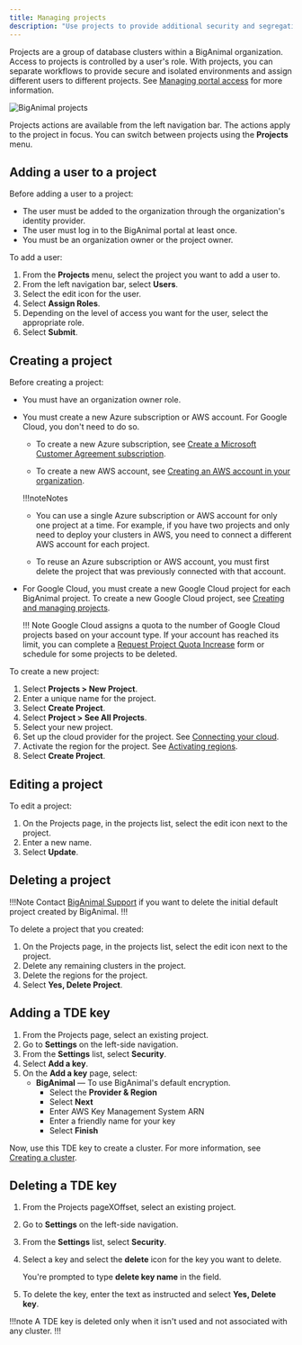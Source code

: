 ```yaml
---
title: Managing projects
description: "Use projects to provide additional security and segregation to workflows within your organization"
---
```


Projects are a group of database clusters within a BigAnimal organization. Access to projects is controlled by a user's role. With projects, you can separate workflows to provide secure and isolated environments and assign different users to different projects. See [Managing portal access](/biganimal/release/administering_cluster/01_portal_access) for more information.

![BigAnimal projects](images/projects.jpg)

Projects actions are available from the left navigation bar. The actions apply to the project in focus. You can switch between projects using the **Projects** menu.

## Adding a user to a project
Before adding a user to a project: 
- The user must be added to the organization through the organization's identity provider.
- The user must log in to the BigAnimal portal at least once.
- You must be an organization owner or the project owner.

To add a user: 
1. From the **Projects** menu, select the project you want to add a user to.
1.  From the left navigation bar, select **Users**.
2.  Select the edit icon for the user.
3.  Select **Assign Roles**.
4.  Depending on the level of access you want for the user, select the appropriate role.
5.  Select **Submit**.


## Creating a project

Before creating a project: 

- You must have an organization owner role.

- You must create a new Azure subscription or AWS account. For Google Cloud, you don't need to do so. 

  - To create a new Azure subscription, see [Create a Microsoft Customer Agreement subscription](https://learn.microsoft.com/en-us/azure/cost-management-billing/manage/create-subscription).

  - To create a new AWS account, see [Creating an AWS account in your organization](https://docs.aws.amazon.com/organizations/latest/userguide/orgs_manage_accounts_create.html).

  !!!noteNotes
     - You can use a single Azure subscription or AWS account for only one project at a time. For example, if you have two projects and only need to deploy your clusters in AWS, you need to connect a different AWS account for each project.

     - To reuse an Azure subscription or AWS account, you must first delete the project that was previously connected with that account.

- For Google Cloud, you must create a new Google Cloud project for each BigAnimal project. To create a new Google Cloud project, see [Creating and managing projects](https://cloud.google.com/resource-manager/docs/creating-managing-projects). 

  !!! Note
      Google Cloud assigns a quota to the number of Google Cloud projects based on your account type. If your account has reached its limit, you can complete a [Request Project Quota Increase](https://support.google.com/code/contact/project_quota_increase) form or schedule for some projects to be deleted.  

To create a new project:

1. Select **Projects > New Project**.
1. Enter a unique name for the project.
1. Select **Create Project**.
1. Select **Project > See All Projects**.
1. Select your new project.
1. Set up the cloud provider for the project. See [Connecting your cloud](/biganimal/latest/getting_started/02_connecting_to_your_cloud/).
1. Activate the region for the project. See [Activating regions](/biganimal/latest/getting_started/activating_regions/).
1. Select **Create Project**.


## Editing a project

To edit a project:
1. On the Projects page, in the projects list, select the edit icon next to the project.
1. Enter a new name.
1. Select **Update**.


## Deleting a project

!!!Note 
Contact [BigAnimal Support](/biganimal/release/overview/support) if you want to delete the initial default project created by BigAnimal.
!!!

To delete a project that you created:

1. On the Projects page, in the projects list, select the edit icon next to the project.
1. Delete any remaining clusters in the project.
1. Delete the regions for the project.
1. Select **Yes, Delete Project**.

## Adding a TDE key

1. From the Projects page, select an existing project.
1. Go to **Settings** on the left-side navigation.
1. From the **Settings** list, select **Security**.
1. Select **Add a key**. 
1. On the **Add a key** page, select:
   - **BigAnimal** &mdash; To use BigAnimal's default encryption.
     - Select the **Provider & Region**
     - Select **Next**
     - Enter AWS Key Management System ARN
     - Enter a friendly name for your key
     - Select **Finish**

Now, use this TDE key to create a cluster. For more information, see [Creating a cluster](../getting_started/creating_a_cluster/index.mdx/#security).

## Deleting a TDE key 

1. From the Projects pageXOffset, select an existing project.

1. Go to **Settings** on the left-side navigation.

1. From the **Settings** list, select **Security**. 

1. Select a key and select the **delete** icon for the key you want to delete. 
   
   You're prompted to type **delete key name** in the field.

1. To delete the key, enter the text as instructed and select **Yes, Delete key**. 

!!!note
A TDE key is deleted only when it isn't used and not associated with any cluster.
!!!
